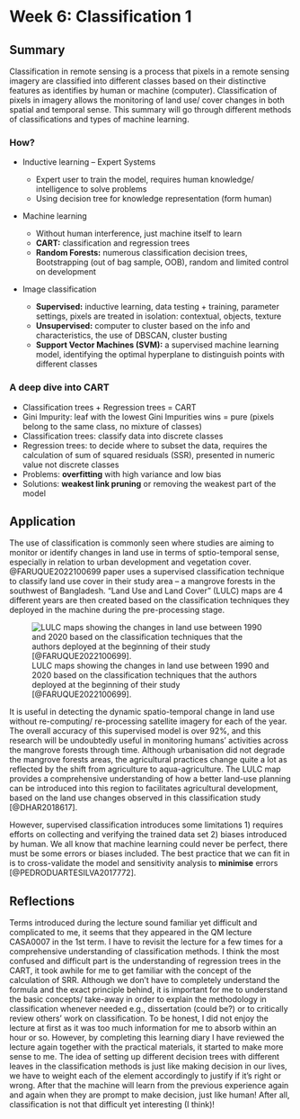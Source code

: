 # Week 6: Classification 1

## Summary

Classification in remote sensing is a process that pixels in a remote sensing imagery are classified into different classes based on their distinctive features as identifies by human or machine (computer). Classification of pixels in imagery allows the monitoring of land use/ cover changes in both spatial and temporal sense. This summary will go through different methods of classifications and types of machine learning.

### How?

-   Inductive learning -- Expert Systems

    -   Expert user to train the model, requires human knowledge/ intelligence to solve problems
    -   Using decision tree for knowledge representation (form human)

-   Machine learning

    -   Without human interference, just machine itself to learn
    -   **CART:** classification and regression trees
    -   **Random Forests:** numerous classification decision trees, Bootstrapping (out of bag sample, OOB), random and limited control on development

-   Image classification

    -   **Supervised:** inductive learning, data testing + training, parameter settings, pixels are treated in isolation: contextual, objects, texture
    -   **Unsupervised:** computer to cluster based on the info and characteristics, the use of DBSCAN, cluster busting
    -   **Support Vector Machines (SVM):** a supervised machine learning model, identifying the optimal hyperplane to distinguish points with different classes

### A deep dive into CART

-   Classification trees + Regression trees = CART
-   Gini Impurity: leaf with the lowest Gini Impurities wins = pure (pixels belong to the same class, no mixture of classes)
-   Classification trees: classify data into discrete classes
-   Regression trees: to decide where to subset the data, requires the calculation of sum of squared residuals (SSR), presented in numeric value not discrete classes
-   Problems: **overfitting** with high variance and low bias
-   Solutions: **weakest link pruning** or removing the weakest part of the model

## Application

The use of classification is commonly seen where studies are aiming to monitor or identify changes in land use in terms of sptio-temporal sense, especially in relation to urban development and vegetation cover. @FARUQUE2022100699 paper uses a supervised classification technique to classify land use cover in their study area -- a mangrove forests in the southwest of Bangladesh. "Land Use and Land Cover" (LULC) maps are 4 different years are then created based on the classification techniques they deployed in the machine during the pre-processing stage.

![LULC maps showing the changes in land use between 1990 and 2020 based on the classification techniques that the authors deployed at the beginning of their study [@FARUQUE2022100699].](images/LULC.jpg)

It is useful in detecting the dynamic spatio-temporal change in land use without re-computing/ re-processing satellite imagery for each of the year. The overall accuracy of this supervised model is over 92%, and this research will be undoubtedly useful in monitoring humans' activities across the mangrove forests through time. Although urbanisation did not degrade the mangrove forests areas, the agricultural practices change quite a lot as reflected by the shift from agriculture to aqua-agriculture. The LULC map provides a comprehensive understanding of how a better land-use planning can be introduced into this region to facilitates agricultural development, based on the land use changes observed in this classification study [@DHAR2018617].

However, supervised classification introduces some limitations 1) requires efforts on collecting and verifying the trained data set 2) biases introduced by human. We all know that machine learning could never be perfect, there must be some errors or biases included. The best practice that we can fit in is to cross-validate the model and sensitivity analysis to **minimise** errors [@PEDRODUARTESILVA2017772].

## Reflections

Terms introduced during the lecture sound familiar yet difficult and complicated to me, it seems that they appeared in the QM lecture CASA0007 in the 1st term. I have to revisit the lecture for a few times for a comprehensive understanding of classification methods. I think the most confused and difficult part is the understanding of regression trees in the CART, it took awhile for me to get familiar with the concept of the calculation of SRR. Although we don't have to completely understand the formula and the exact principle behind, it is important for me to understand the basic concepts/ take-away in order to explain the methodology in classification whenever needed e.g., dissertation (could be?) or to critically review others' work on classification. To be honest, I did not enjoy the lecture at first as it was too much information for me to absorb within an hour or so. However, by completing this learning diary I have reviewed the lecture again together with the practical materials, it started to make more sense to me. The idea of setting up different decision trees with different leaves in the classification methods is just like making decision in our lives, we have to weight each of the element accordingly to justify if it's right or wrong. After that the machine will learn from the previous experience again and again when they are prompt to make decision, just like human! After all, classification is not that difficult yet interesting (I think)!
